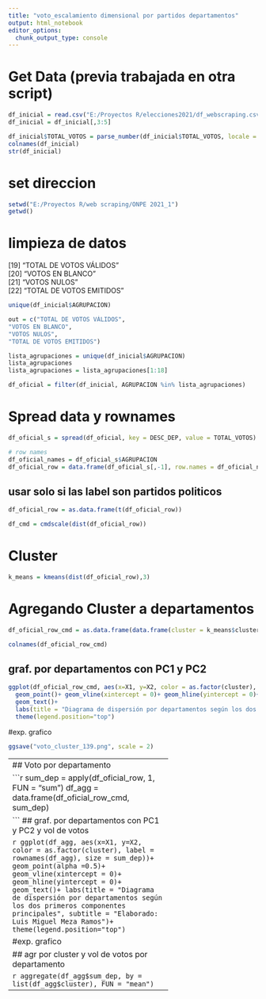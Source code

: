 ---
title: "voto_escalamiento dimensional por partidos departamentos"
output: html_notebook
editor_options: 
  chunk_output_type: console
---

# Get Data (previa trabajada en otra script)

```{r}
df_inicial = read.csv("E:/Proyectos R/elecciones2021/df_webscraping.csv")
df_inicial = df_inicial[,3:5]

df_inicial$TOTAL_VOTOS = parse_number(df_inicial$TOTAL_VOTOS, locale = locale(grouping_mark = ","))
colnames(df_inicial)
str(df_inicial)
```

# set direccion
```{r}
setwd("E:/Proyectos R/web scraping/ONPE 2021_1")
getwd()
```

# limpieza de datos

[19] "TOTAL DE VOTOS VÁLIDOS"                        
[20] "VOTOS EN BLANCO"                               
[21] "VOTOS NULOS"                                   
[22] "TOTAL DE VOTOS EMITIDOS"   

```{r}
unique(df_inicial$AGRUPACION)
```

```{r}
out = c("TOTAL DE VOTOS VÁLIDOS",                        
"VOTOS EN BLANCO",                               
"VOTOS NULOS",                                   
"TOTAL DE VOTOS EMITIDOS")  

lista_agrupaciones = unique(df_inicial$AGRUPACION)
lista_agrupaciones
lista_agrupaciones = lista_agrupaciones[1:18]

df_oficial = filter(df_inicial, AGRUPACION %in% lista_agrupaciones)
```

# Spread data y rownames

```{r}
df_oficial_s = spread(df_oficial, key = DESC_DEP, value = TOTAL_VOTOS)

# row names
df_oficial_names = df_oficial_s$AGRUPACION
df_oficial_row = data.frame(df_oficial_s[,-1], row.names = df_oficial_names)
```

## usar solo si las label son partidos politicos ##
```{r}
df_oficial_row = as.data.frame(t(df_oficial_row))
```


```{r}
df_cmd = cmdscale(dist(df_oficial_row))
```

# Cluster

```{r}
k_means = kmeans(dist(df_oficial_row),3)
```

# Agregando Cluster a departamentos

```{r}
df_oficial_row_cmd = as.data.frame(data.frame(cluster = k_means$cluster, df_cmd))
```

```{r}
colnames(df_oficial_row_cmd)
```


## graf. por departamentos con PC1 y PC2

```{r}
ggplot(df_oficial_row_cmd, aes(x=X1, y=X2, color = as.factor(cluster), label = rownames(df_oficial_row_cmd)))+
  geom_point()+ geom_vline(xintercept = 0)+ geom_hline(yintercept = 0)+
  geom_text()+
  labs(title = "Diagrama de dispersión por departamentos según los dos primeros componentes principales", subtitle = "Elaborado: Luis Miguel Meza Ramos")+
  theme(legend.position="top")
```

#exp. grafico
```{r}
ggsave("voto_cluster_139.png", scale = 2)
```

---------------------------------------------
## Voto por departamento

```{r}
sum_dep = apply(df_oficial_row, 1, FUN = "sum")
df_agg = data.frame(df_oficial_row_cmd, sum_dep)

```
## graf. por departamentos con PC1 y PC2 y vol de votos

```{r}
ggplot(df_agg, aes(x=X1, y=X2, color = as.factor(cluster), label = rownames(df_agg), size = sum_dep))+
  geom_point(alpha =0.5)+ geom_vline(xintercept = 0)+ geom_hline(yintercept = 0)+
  geom_text()+
  labs(title = "Diagrama de dispersión por departamentos según los dos primeros componentes principales", subtitle = "Elaborado: Luis Miguel Meza Ramos")+
  theme(legend.position="top")
```

#exp. grafico
```{r}
ggsave("voto_cluster_139.png", scale = 2)
```


## agr por cluster y vol de votos por departamento

```{r}
aggregate(df_agg$sum_dep, by = list(df_agg$cluster), FUN = "mean")
```

--------------